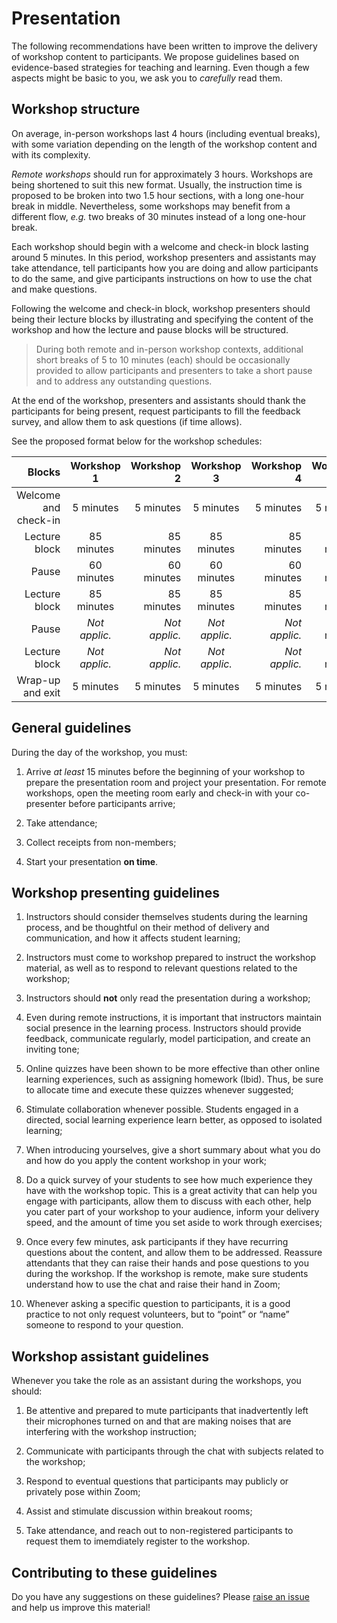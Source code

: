 # Presentation {#presentation-en}

The following recommendations have been written to improve the delivery of workshop content to participants. We propose guidelines based on evidence-based strategies for teaching and learning. Even though a few aspects might be basic to you, we ask you to *carefully* read them.

## Workshop structure

On average, in-person workshops last 4 hours (including eventual breaks), with some variation depending on the length of the workshop content and with its complexity.

*Remote workshops* should run for approximately 3 hours. Workshops are being shortened to suit this new format. Usually, the instruction time is proposed to be broken into two 1.5 hour sections, with a long one-hour break in middle. Nevertheless, some workshops may benefit from a different flow, *e.g.* two breaks of 30 minutes instead of a long one-hour break.

Each workshop should begin with a welcome and check-in block lasting around 5 minutes. In this period, workshop presenters and assistants may take attendance, tell participants how you are doing and allow participants to do the same, and give participants instructions on how to use the chat and make questions.

Following the welcome and check-in block, workshop presenters should being their lecture blocks by illustrating and specifying the content of the workshop and how the lecture and pause blocks will be structured.

> During both remote and in-person workshop contexts, additional short breaks of 5 to 10 minutes (each) should be occasionally provided to allow participants and presenters to take a short pause and to address any outstanding questions.

At the end of the workshop, presenters and assistants should thank the participants for being present, request participants to fill the feedback survey, and allow them to ask questions (if time allows).

See the proposed format below for the workshop schedules:

|     Blocks    |  Workshop 1    | Workshop 2 |  Workshop 3 | Workshop 4 | Workshop 5 |
| -------------:|:-------------:| ----------:|:-------------:| ----------:| ----------:|
| Welcome and check-in | 5 minutes   |    5 minutes       | 5 minutes  | 5 minutes | 5 minutes |
| Lecture block | 85 minutes   |    85 minutes       | 85 minutes       |    85 minutes      | 55 minutes  |
| Pause  | 60 minutes      |    60 minutes      |60 minutes      |    60 minutes      | 30 minutes |
| Lecture block | 85 minutes   |    85 minutes       | 85 minutes       |    85 minutes      | 85 minutes  |
| Pause  | *Not applic.* |    *Not applic.*      | *Not applic.*  |    *Not applic.*  | 30 minutes |
| Lecture block | *Not applic.*   |    *Not applic.*       | *Not applic.*  | *Not applic.* | 55 minutes  |
| Wrap-up and exit | 5 minutes   |    5 minutes       | 5 minutes  | 5 minutes | 5 minutes  |

## General guidelines

During the day of the workshop, you must:

1. Arrive *at least* 15 minutes before the beginning of your workshop to prepare the presentation room and project your presentation. For remote workshops, open the meeting room early and check-in with your co-presenter before participants arrive;

2. Take attendance;

3. Collect receipts from non-members;

4. Start your presentation **on time**.

## Workshop presenting guidelines

1. Instructors should consider themselves students during the learning process, and be thoughtful on their method of delivery and communication, and how it affects student learning;

2. Instructors must come to workshop prepared to instruct the workshop material, as well as to respond to relevant questions related to the workshop; 

3. Instructors should **not** only read the presentation during a workshop;

4. Even during remote instructions, it is important that instructors maintain social presence in the learning process. Instructors should provide feedback, communicate regularly, model participation, and create an inviting tone;

5. Online quizzes have been shown to be more effective than other online learning experiences, such as assigning homework (Ibid). Thus, be sure to allocate time and execute these quizzes whenever suggested;

6. Stimulate collaboration whenever possible. Students engaged in a directed, social learning experience learn better, as opposed to isolated learning;

7. When introducing yourselves, give a short summary about what you do and how do you apply the content workshop in your work;

8. Do a quick survey of your students to see how much experience they have with the workshop topic. This is a great activity that can help you engage with participants, allow them to discuss with each other, help you cater part of your workshop to your audience, inform your delivery speed, and the amount of time you set aside to work through exercises;

8. Once every few minutes, ask participants if they have recurring questions about the content, and allow them to be addressed. Reassure attendants that they can raise their hands and pose questions to you during the workshop. If the workshop is remote, make sure students understand how to use the chat and raise their hand in Zoom;

9. Whenever asking a specific question to participants, it is a good practice to not only request volunteers, but to "point" or "name" someone to respond to your question.

## Workshop assistant guidelines

Whenever you take the role as an assistant during the workshops, you should:

1. Be attentive and prepared to mute participants that inadvertently left their microphones turned on and that are making noises that are interfering with the workshop instruction;

2. Communicate with participants through the chat with subjects related to the workshop;

3. Respond to eventual questions that participants may publicly or privately pose within Zoom;

4. Assist and stimulate discussion within breakout rooms;

5. Take attendance, and reach out to non-registered participants to request them to imemdiately register to the workshop.

## Contributing to these guidelines

Do you have any suggestions on these guidelines? Please [raise an issue](https://github.com/QCBSRworkshops/presenter-developer-protocol/issues) and help us improve this material!